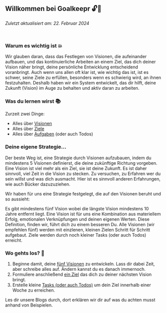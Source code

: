 ## Willkommen bei Goalkeepr 🔓🔑

_Zuletzt aktualisiert am: 22. Februar 2024_

<br />

### Warum es wichtig ist 💥

Wir glauben daran, dass das Festlegen von Visionen, die aufeinander aufbauen, und das kontinuierliche Arbeiten an einem Ziel, das dich deiner Vision näher bringt, deine persönliche Entwicklung entscheidend voranbringt. Auch wenn uns allen oft klar ist, wie wichtig das ist, ist es schwer, seine Ziele zu erfüllen, besonders wenn es schwierig wird, an ihnen festzuhalten. Deshalb haben wir ein System entwickelt, das dir hilft, deine Zukunft (Vision) im Auge zu behalten und aktiv daran zu arbeiten.

### Was du lernen wirst 📚

Zurzeit zwei Dinge:

- Alles über [Visionen](https://goalkeepr.io/de/docs/visions)
- Alles über [Ziele](https://goalkeepr.io/de/docs/goal)
- Alles über [Aufgaben](https://goalkeepr.io/de/docs/tasks) (oder auch Todos)

### Deine eigene Strategie...

Der beste Weg ist, eine Strategie durch Visionen aufzubauen, indem du mindestens 5 Visionen definierst, die deine zukünftige Richtung vorgeben. 
Eine Vision ist viel mehr als ein Ziel, sie ist deine Zukunft.
Es ist daher sinnvoll, viel Zeit in die Vision zu stecken.
Zu versuchen, zu Erfahren wer du sein willst und was dich ausmacht.
Hier ist es sinnvoll anderen Erfahrungen, wie auch Bücker dazuzuziehen.

Wir haben für uns eine Strategie festgelegt, die auf den Visionen beruht und so aussieht:

Es gibt mindestens fünf Vision wobei die längste Vision mindestens 10 Jahre entfernt liegt. 
Eine Vision ist für uns eine Kombination aus materiellem Erfolg, emotionalen Verknüpfungen und deinen eigenen Werten. 
Diese Definition, finden wir, führt dich zu einem besseren Du.
Alle Visionen (wir empfehlen fünf) werden mit einzlenen, kleinen Zielen Schritt für Schritt aufgebaut. 
Ziele werden durch noch kleiner Tasks (oder auch Todos) erreicht.

### Wo gehts los? 🚀

1. Beginne damit, deine [fünf Visionen](https://goalkeepr.io/de/docs/visions) zu entwickeln. Lass dir dabei Zeit, aber schreibe alles auf. Ändern kannst du es danach immernoch.
2. Formuliere anschließend [ein Ziel](https://goalkeepr.io/de/docs/goal) das dich zu deiner nächsten Vision bringt.
3. Erstelle kleine [Tasks (oder auch Todos)](https://goalkeepr.io/de/docs/tasks) um dein Ziel innerhalb einer Woche zu erreichen.

Les dir unsere Blogs durch, dort erklären wir dir auf was du achten musst anhand von Beispielen.
